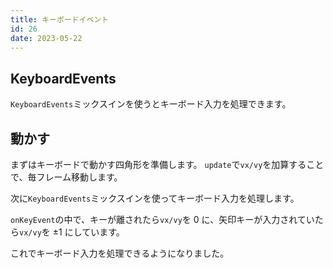 ```yaml
---
title: キーボードイベント
id: 26
date: 2023-05-22
---
```



## KeyboardEvents

`KeyboardEvents`ミックスインを使うとキーボード入力を処理できます。

<DocLink document="https://docs.flame-engine.org/latest/flame/inputs/keyboard_input.html" />
<DocLink reference="https://pub.dev/documentation/flame/latest/input/KeyboardEvents-mixin.html" />

## 動かす

まずはキーボードで動かす四角形を準備します。
`update`で`vx/vy`を加算することで、毎フレーム移動します。

<ExampleCode file="keyboard_events/game.dart" label="keyboard_events1" />

次に`KeyboardEvents`ミックスインを使ってキーボード入力を処理します。

`onKeyEvent`の中で、キーが離されたら`vx/vy`を 0 に、矢印キーが入力されていたら`vx/vy`を ±1 にしています。

<ExampleCode file="keyboard_events/game.dart" label="keyboard_events2" />

これでキーボード入力を処理できるようになりました。
